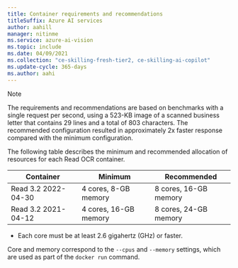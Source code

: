 ```yaml
---
title: Container requirements and recommendations
titleSuffix: Azure AI services
author: aahill
manager: nitinme
ms.service: azure-ai-vision
ms.topic: include
ms.date: 04/09/2021
ms.collection: "ce-skilling-fresh-tier2, ce-skilling-ai-copilot"
ms.update-cycle: 365-days
ms.author: aahi
---
```


> [!NOTE]
> The requirements and recommendations are based on benchmarks with a single request per second, using a 523-KB image of a scanned business letter that contains 29 lines and a total of 803 characters. The recommended configuration resulted in approximately 2x faster response compared with the minimum configuration.

The following table describes the minimum and recommended allocation of resources for each Read OCR container.

| Container | Minimum | Recommended |
|-----------|---------|-------------|
| Read 3.2 2022-04-30 | 4 cores, 8-GB memory  | 8 cores, 16-GB memory |
| Read 3.2 2021-04-12 | 4 cores, 16-GB memory | 8 cores, 24-GB memory |

* Each core must be at least 2.6 gigahertz (GHz) or faster.

Core and memory correspond to the `--cpus` and `--memory` settings, which are used as part of the `docker run` command.
